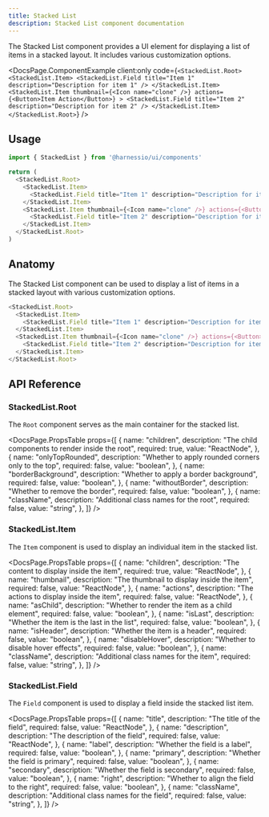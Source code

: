 ```yaml
---
title: Stacked List
description: Stacked List component documentation
---
```


The Stacked List component provides a UI element for displaying a list of items in a stacked layout. It includes various customization options.


<DocsPage.ComponentExample
  client:only
  code={`<StackedList.Root>
    <StackedList.Item>
      <StackedList.Field title="Item 1" description="Description for item 1" />
    </StackedList.Item>
    <StackedList.Item thumbnail={<Icon name="clone" />} actions={<Button>Item Action</Button>} >
      <StackedList.Field title="Item 2" description="Description for item 2" />
    </StackedList.Item>
  </StackedList.Root>`}
/>

## Usage

```typescript jsx
import { StackedList } from '@harnessio/ui/components'

return (
  <StackedList.Root>
    <StackedList.Item>
      <StackedList.Field title="Item 1" description="Description for item 1" />
    </StackedList.Item>
    <StackedList.Item thumbnail={<Icon name="clone" />} actions={<Button>Item Action</Button>} >
      <StackedList.Field title="Item 2" description="Description for item 2" />
    </StackedList.Item>
  </StackedList.Root>
)
```

## Anatomy

The Stacked List component can be used to display a list of items in a stacked layout with various customization options.

```typescript jsx
<StackedList.Root>
  <StackedList.Item>
    <StackedList.Field title="Item 1" description="Description for item 1" />
  </StackedList.Item>
  <StackedList.Item thumbnail={<Icon name="clone" />} actions={<Button>Item Action</Button>} >
    <StackedList.Field title="Item 2" description="Description for item 2" />
  </StackedList.Item>
</StackedList.Root>
```

## API Reference

### StackedList.Root

The `Root` component serves as the main container for the stacked list.

<DocsPage.PropsTable
  props={[
    {
      name: "children",
      description: "The child components to render inside the root",
      required: true,
      value: "ReactNode",
    },
    {
      name: "onlyTopRounded",
      description: "Whether to apply rounded corners only to the top",
      required: false,
      value: "boolean",
    },
    {
      name: "borderBackground",
      description: "Whether to apply a border background",
      required: false,
      value: "boolean",
    },
    {
      name: "withoutBorder",
      description: "Whether to remove the border",
      required: false,
      value: "boolean",
    },
    {
      name: "className",
      description: "Additional class names for the root",
      required: false,
      value: "string",
    },
  ]}
/>

### StackedList.Item

The `Item` component is used to display an individual item in the stacked list.

<DocsPage.PropsTable
  props={[
    {
      name: "children",
      description: "The content to display inside the item",
      required: true,
      value: "ReactNode",
    },
    {
      name: "thumbnail",
      description: "The thumbnail to display inside the item",
      required: false,
      value: "ReactNode",
    },
    {
      name: "actions",
      description: "The actions to display inside the item",
      required: false,
      value: "ReactNode",
    },
    {
      name: "asChild",
      description: "Whether to render the item as a child element",
      required: false,
      value: "boolean",
    },
    {
      name: "isLast",
      description: "Whether the item is the last in the list",
      required: false,
      value: "boolean",
    },
    {
      name: "isHeader",
      description: "Whether the item is a header",
      required: false,
      value: "boolean",
    },
    {
      name: "disableHover",
      description: "Whether to disable hover effects",
      required: false,
      value: "boolean",
    },
    {
      name: "className",
      description: "Additional class names for the item",
      required: false,
      value: "string",
    },
  ]}
/>

### StackedList.Field

The `Field` component is used to display a field inside the stacked list item.

<DocsPage.PropsTable
  props={[
    {
      name: "title",
      description: "The title of the field",
      required: false,
      value: "ReactNode",
    },
    {
      name: "description",
      description: "The description of the field",
      required: false,
      value: "ReactNode",
    },
    {
      name: "label",
      description: "Whether the field is a label",
      required: false,
      value: "boolean",
    },
    {
      name: "primary",
      description: "Whether the field is primary",
      required: false,
      value: "boolean",
    },
    {
      name: "secondary",
      description: "Whether the field is secondary",
      required: false,
      value: "boolean",
    },
    {
      name: "right",
      description: "Whether to align the field to the right",
      required: false,
      value: "boolean",
    },
    {
      name: "className",
      description: "Additional class names for the field",
      required: false,
      value: "string",
    },
  ]}
/>
